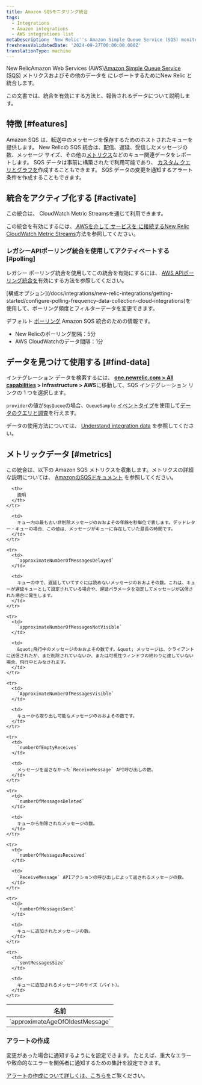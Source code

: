 ```yaml
---
title: Amazon SQSモニタリング統合
tags:
  - Integrations
  - Amazon integrations
  - AWS integrations list
metaDescription: 'New Relic''s Amazon Simple Queue Service (SQS) monitoring integration: what data it reports, and how to enable it.'
freshnessValidatedDate: '2024-09-27T00:00:00.000Z'
translationType: machine
---
```


New RelicAmazon Web Services (AWS)[Amazon Simple Queue Service (SQS)](https://aws.amazon.com/sqs/) メトリクスおよびその他のデータを にレポートするためにNew Relic と統合します。

この文書では、統合を有効にする方法と、報告されるデータについて説明します。

## 特徴 [#features]

Amazon SQS は、転送中のメッセージを保存するためのホストされたキューを提供します。 New Relicの SQS 統合は、配信、遅延、受信したメッセージの数、メッセージ サイズ、その他の[メトリクス](#metrics)などのキュー関連データをレポートします。 SQS データは事前に構築された<InlinePopover type="dashboards" />で利用可能であり、 [カスタム クエリとグラフを](/docs/infrastructure/integrations-getting-started/getting-started/use-integration-data-new-relic-insights)作成することもできます。 SQS データの変更を通知するアラート条件を作成することもできます。

## 統合をアクティブ化する [#activate]

この統合は、 CloudWatch Metric Streamsを通じて利用できます。

この統合を有効にするには、[ AWSを介して サービスを に接続するNew Relic CloudWatch Metric Streams](/docs/infrastructure/amazon-integrations/connect/aws-metric-stream-setup/)方法を参照してください。

### レガシーAPIポーリング統合を使用してアクティベートする [#polling]

レガシー ポーリング統合を使用してこの統合を有効にするには、 [AWS APIポーリング統合を](/docs/infrastructure/amazon-integrations/connect/connect-aws-new-relic-infrastructure-monitoring/)有効にする方法を参照してください。

<Callout variant="tip">
  [構成オプション](/docs/integrations/new-relic-integrations/getting-started/configure-polling-frequency-data-collection-cloud-integrations)を使用して、ポーリング頻度とフィルターデータを変更できます。

  デフォルト [ポーリング](/docs/infrastructure/amazon-integrations/aws-integrations-list/aws-polling-intervals-infrastructure-integrations) Amazon SQS 統合のための情報です。

  * New Relicのポーリング間隔：5分
  * AWS CloudWatchのデータ間隔：1分
</Callout>

## データを見つけて使用する [#find-data]

インテグレーション データを検索するには、 <DNT>**[one.newrelic.com &gt; All capabilities](https://one.newrelic.com/all-capabilities) &gt; Infrastructure &gt; AWS**</DNT>に移動して、SQS インテグレーション リンクの 1 つを選択します。

`provider`の値が`SqsQueue`の場合、`QueueSample` [イベントタイプ](/docs/using-new-relic/data/understand-data/query-new-relic-data)を使用して[データのクエリと調査](/docs/data-apis/understand-data/new-relic-data-types/#event-data)を行えます。

データの使用方法については、 [Understand integration data](/docs/infrastructure/integrations/find-use-infrastructure-integration-data) を参照してください。

## メトリックデータ [#metrics]

この統合は、以下の Amazon SQS メトリクスを収集します。メトリクスの詳細な説明については、 [AmazonのSQSドキュメント](http://docs.aws.amazon.com/AmazonCloudWatch/latest/monitoring/sqs-metricscollected.html) を参照してください。

<table>
  <thead>
    <tr>
      <th width={360}>
        名前
      </th>

      <th>
        説明
      </th>
    </tr>
  </thead>

  <tbody>
    <tr>
      <td>
        `approximateAgeOfOldestMessage`
      </td>

      <td>
        キュー内の最も古い非削除メッセージのおおよその年齢を秒単位で表します。デッドレター・キューの場合、この値は、メッセージがキューに存在していた最長の時間です。
      </td>
    </tr>

    <tr>
      <td>
        `approximateNumberOfMessagesDelayed`
      </td>

      <td>
        キューの中で、遅延していてすぐには読めないメッセージのおおよその数。これは、キューが遅延キューとして設定されている場合や、遅延パラメータを指定してメッセージが送信された場合に発生します。
      </td>
    </tr>

    <tr>
      <td>
        `approximateNumberOfMessagesNotVisible`
      </td>

      <td>
        &quot;飛行中のメッセージのおおよその数です。&quot; メッセージは、クライアントに送信されたが、まだ削除されていないか、または可視性ウィンドウの終わりに達していない場合、飛行中とみなされます。
      </td>
    </tr>

    <tr>
      <td>
        `ApproximateNumberOfMessagesVisible`
      </td>

      <td>
        キューから取り出し可能なメッセージのおおよその数です。
      </td>
    </tr>

    <tr>
      <td>
        `numberOfEmptyReceives`
      </td>

      <td>
        メッセージを返さなかった`ReceiveMessage` API呼び出しの数。
      </td>
    </tr>

    <tr>
      <td>
        `numberOfMessagesDeleted`
      </td>

      <td>
        キューから削除されたメッセージの数。
      </td>
    </tr>

    <tr>
      <td>
        `numberOfMessagesReceived`
      </td>

      <td>
        `ReceiveMessage` APIアクションの呼び出しによって返されるメッセージの数。
      </td>
    </tr>

    <tr>
      <td>
        `numberOfMessagesSent`
      </td>

      <td>
        キューに追加されたメッセージの数。
      </td>
    </tr>

    <tr>
      <td>
        `sentMessagesSize`
      </td>

      <td>
        キューに追加されるメッセージのサイズ（バイト）。
      </td>
    </tr>
  </tbody>
</table>

### アラートの作成

変更があった場合に通知するように<InlinePopover type="alerts" />を設定できます。 たとえば、重大なエラーや致命的なエラーを関係者に通知するための集計を設定できます。

[アラートの作成について詳しくは、こちらを](/docs/alerts-applied-intelligence/new-relic-alerts/get-started/your-first-nrql-condition/)ご覧ください。